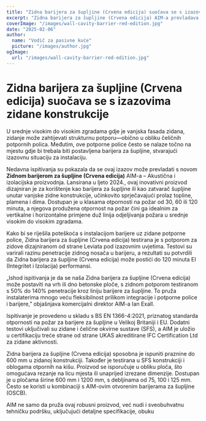 ```yaml
---
title: "Zidna barijera za šupljine (Crvena edicija) suočava se s izazovima zidane konstrukcije"
excerpt: "Zidna barijera za šupljine (Crvena edicija) AIM-a prevladava izazove instalacije integrirajući se s zidanim potporama dok osigurava robusnu zaštitu od požara."
coverImage: "/images/wall-cavity-barrier-red-edition.jpg"
date: "2025-02-06"
author:
  name: "Vodič za pasivne kuće"
  picture: "/images/author.jpg"
ogImage:
  url: "/images/wall-cavity-barrier-red-edition.jpg"
---
```


# Zidna barijera za šupljine (Crvena edicija) suočava se s izazovima zidane konstrukcije

U srednje visokim do visokim zgradama gdje je vanjska fasada zidana, zidanje može zahtijevati strukturnu potporu—obično u obliku čeličnih potpornih polica. Međutim, ove potporne police često se nalaze točno na mjestu gdje bi trebala biti postavljena barijera za šupljine, stvarajući izazovnu situaciju za instalaciju.

Nedavna ispitivanja su pokazala da se ovaj izazov može prevladati s novom **Zidnom barijerom za šupljine (Crvena edicija)** AIM-a – Akustična i izolacijska proizvodnja. Lansirana u ljeto 2024., ovaj inovativni proizvod dizajniran je za korištenje kao barijera za šupljine ili kao zatvarač šupljine unutar vanjske zidne konstrukcije, učinkovito sprječavajući prolaz topline, plamena i dima. Dostupan je u klasama otpornosti na požar od 30, 60 ili 120 minuta, a njegova produžena otpornost na požar čini ga idealnim za vertikalne i horizontalne primjene duž linija odjeljivanja požara u srednje visokim do visokim zgradama.

Kako bi se riješila poteškoća s instalacijom barijere uz zidane potporne police, Zidna barijera za šupljine (Crvena edicija) testirana je s potporom za zidove dizajniranom od strane Leviata pod izazovnim uvjetima. Testovi su varirali razinu penetracije zidnog nosača u barijeru, a rezultati su potvrdili da Zidna barijera za šupljine (Crvena edicija) može postići do 120 minuta EI (Integritet i Izolacija) performansi.

„Ishod ispitivanja je da se naša Zidna barijera za šupljine (Crvena edicija) može postaviti na vrh ili dno betonske ploče, s zidnom potporom testiranom s 50% do 140% penetracije kroz liniju barijere za šupljine. To pruža instalaterima mnogo veću fleksibilnost prilikom integracije i potporne police i barijere,” objašnjava komercijalni direktor AIM-a Ian Exall.

Ispitivanje je provedeno u skladu s BS EN 1366-4:2021, priznatog standarda otpornosti na požar za barijere za šupljine u Velikoj Britaniji i EU. Dodatni testovi uključivali su zidane i čelične okvirne sustave (SFS), a AIM je uložio u certifikaciju treće strane od strane UKAS akreditirane IFC Certification Ltd za zidane aktivnosti.

Zidna barijera za šupljine (Crvena edicija) sposobna je ispuniti praznine do 600 mm u zidanoj konstrukciji. Također je testirana u SFS konstrukciji i oblogama otpornih na kišu. Proizvod se isporučuje u obliku ploča, što omogućava rezanje na licu mjesta ili unaprijed izrezane dimenzije. Dostupan je u pločama širine 600 mm i 1200 mm, s debljinama od 75, 100 i 125 mm. Često se koristi u kombinaciji s AIM-ovim otvorenim barijerama za šupljine (OSCB).

AIM ne samo da pruža ovaj robusni proizvod, već nudi i sveobuhvatnu tehničku podršku, uključujući detaljne specifikacije, obuku